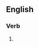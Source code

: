 ==English==

===Verb===
{{head|en|verb form}}

# {{present participle of|fusillade|lang=en|nocat=1}}